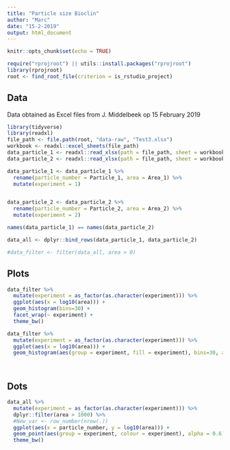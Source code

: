 ```yaml
---
title: "Particle size Bioclin"
author: "Marc"
date: "15-2-2019"
output: html_document
---
```


```r
knitr::opts_chunk$set(echo = TRUE)
```


```r
require("rprojroot") || utils::install.packages("rprojroot")
library(rprojroot)
root <- find_root_file(criterion = is_rstudio_project)

```

## Data

Data obtained as Excel files from J. Middelbeek op 15 February 2019
```r
library(tidyverse)
library(readxl)
file_path <- file.path(root, "data-raw", "Test3.xlsx")
workbook <- readxl::excel_sheets(file_path)
data_particle_1 <- readxl::read_xlsx(path = file_path, sheet = workbook[1]) 
data_particle_2 <- readxl::read_xlsx(path = file_path, sheet = workbook[2])

data_particle_1 <- data_particle_1 %>%
  rename(particle_number = Particle_1, area = Area_1) %>%
  mutate(experiment = 1)


data_particle_2 <- data_particle_2 %>%
  rename(particle_number = Particle_2, area = Area_2) %>%
  mutate(experiment = 2)

names(data_particle_1) == names(data_particle_2)

data_all <- dplyr::bind_rows(data_particle_1, data_particle_2)

#data_filter <- filter(data_all, area > 0)

```


## Plots
```r
data_filter %>%
  mutate(experiment = as_factor(as.character(experiment))) %>%
  ggplot(aes(x = log10(area))) +
  geom_histogram(bins=30) +
  facet_wrap(~ experiment) +
  theme_bw()

data_filter %>%
  mutate(experiment = as_factor(as.character(experiment))) %>%
  ggplot(aes(x = log10(area))) +
  geom_histogram(aes(group = experiment, fill = experiment), bins=30, alpha = 0.8) 




```

## Dots
```r

data_all %>%
  mutate(experiment = as_factor(as.character(experiment))) %>%
  dplyr::filter(area > 1000) %>%
  #New_var <- row_number(nrow(.))
  ggplot(aes(x = particle_number, y = log10(area))) +
  geom_point(aes(group = experiment, colour = experiment), alpha = 0.6) +
  theme_bw()

```







